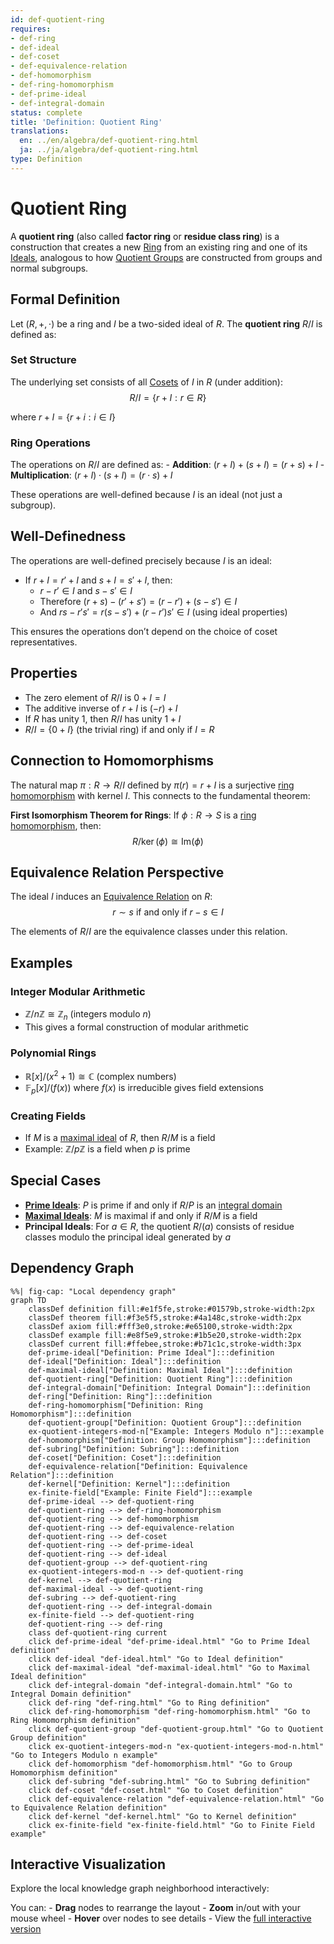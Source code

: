 ```yaml
---
id: def-quotient-ring
requires:
- def-ring
- def-ideal
- def-coset
- def-equivalence-relation
- def-homomorphism
- def-ring-homomorphism
- def-prime-ideal
- def-integral-domain
status: complete
title: 'Definition: Quotient Ring'
translations:
  en: ../en/algebra/def-quotient-ring.html
  ja: ../ja/algebra/def-quotient-ring.html
type: Definition
---
```


# Quotient Ring {#def-quotient-ring}

A **quotient ring** (also called **factor ring** or **residue class ring**) is a construction that creates a new [Ring](def-ring.qmd) from an existing ring and one of its [Ideals](def-ideal.qmd), analogous to how [Quotient Groups](def-quotient-group.qmd) are constructed from groups and normal subgroups.

## Formal Definition

Let $(R, +, \cdot)$ be a ring and $I$ be a two-sided ideal of $R$. The **quotient ring** $R/I$ is defined as:

### Set Structure

The underlying set consists of all [Cosets](def-coset.qmd) of $I$ in $R$ (under addition):
$$R/I = \{r + I : r \in R\}$$

where $r + I = \{r + i : i \in I\}$

### Ring Operations

The operations on $R/I$ are defined as:
- **Addition**: $(r + I) + (s + I) = (r + s) + I$
- **Multiplication**: $(r + I) \cdot (s + I) = (r \cdot s) + I$

These operations are well-defined because $I$ is an ideal (not just a subgroup).

## Well-Definedness

The operations are well-defined precisely because $I$ is an ideal:

- If $r + I = r' + I$ and $s + I = s' + I$, then:
  - $r - r' \in I$ and $s - s' \in I$
  - Therefore $(r + s) - (r' + s') = (r - r') + (s - s') \in I$
  - And $rs - r's' = r(s - s') + (r - r')s' \in I$ (using ideal properties)

This ensures the operations don't depend on the choice of coset representatives.

## Properties

- The zero element of $R/I$ is $0 + I = I$
- The additive inverse of $r + I$ is $(-r) + I$
- If $R$ has unity $1$, then $R/I$ has unity $1 + I$
- $R/I = \{0 + I\}$ (the trivial ring) if and only if $I = R$

## Connection to Homomorphisms

The natural map $\pi: R \to R/I$ defined by $\pi(r) = r + I$ is a surjective [ring homomorphism](def-ring-homomorphism.qmd) with kernel $I$. This connects to the fundamental theorem:

**First Isomorphism Theorem for Rings**: If $\phi: R \to S$ is a [ring homomorphism](def-ring-homomorphism.qmd), then:
$$R/\ker(\phi) \cong \text{Im}(\phi)$$

## Equivalence Relation Perspective

The ideal $I$ induces an [Equivalence Relation](../logic-set-theory/def-equivalence-relation.qmd) on $R$:
$$r \sim s \text{ if and only if } r - s \in I$$

The elements of $R/I$ are the equivalence classes under this relation.

## Examples

### Integer Modular Arithmetic
- $\mathbb{Z}/n\mathbb{Z} \cong \mathbb{Z}_n$ (integers modulo $n$)
- This gives a formal construction of modular arithmetic

### Polynomial Rings
- $\mathbb{R}[x]/(x^2 + 1) \cong \mathbb{C}$ (complex numbers)
- $\mathbb{F}_p[x]/(f(x))$ where $f(x)$ is irreducible gives field extensions

### Creating Fields
- If $M$ is a [maximal ideal](def-maximal-ideal.qmd) of $R$, then $R/M$ is a field
- Example: $\mathbb{Z}/p\mathbb{Z}$ is a field when $p$ is prime

## Special Cases

- **[Prime Ideals](def-prime-ideal.qmd)**: $P$ is prime if and only if $R/P$ is an [integral domain](def-integral-domain.qmd)
- **[Maximal Ideals](def-maximal-ideal.qmd)**: $M$ is maximal if and only if $R/M$ is a field
- **Principal Ideals**: For $a \in R$, the quotient $R/(a)$ consists of residue classes modulo the principal ideal generated by $a$

## Dependency Graph

```mermaid
%%| fig-cap: "Local dependency graph"
graph TD
    classDef definition fill:#e1f5fe,stroke:#01579b,stroke-width:2px
    classDef theorem fill:#f3e5f5,stroke:#4a148c,stroke-width:2px
    classDef axiom fill:#fff3e0,stroke:#e65100,stroke-width:2px
    classDef example fill:#e8f5e9,stroke:#1b5e20,stroke-width:2px
    classDef current fill:#ffebee,stroke:#b71c1c,stroke-width:3px
    def-prime-ideal["Definition: Prime Ideal"]:::definition
    def-ideal["Definition: Ideal"]:::definition
    def-maximal-ideal["Definition: Maximal Ideal"]:::definition
    def-quotient-ring["Definition: Quotient Ring"]:::definition
    def-integral-domain["Definition: Integral Domain"]:::definition
    def-ring["Definition: Ring"]:::definition
    def-ring-homomorphism["Definition: Ring Homomorphism"]:::definition
    def-quotient-group["Definition: Quotient Group"]:::definition
    ex-quotient-integers-mod-n["Example: Integers Modulo n"]:::example
    def-homomorphism["Definition: Group Homomorphism"]:::definition
    def-subring["Definition: Subring"]:::definition
    def-coset["Definition: Coset"]:::definition
    def-equivalence-relation["Definition: Equivalence Relation"]:::definition
    def-kernel["Definition: Kernel"]:::definition
    ex-finite-field["Example: Finite Field"]:::example
    def-prime-ideal --> def-quotient-ring
    def-quotient-ring --> def-ring-homomorphism
    def-quotient-ring --> def-homomorphism
    def-quotient-ring --> def-equivalence-relation
    def-quotient-ring --> def-coset
    def-quotient-ring --> def-prime-ideal
    def-quotient-ring --> def-ideal
    def-quotient-group --> def-quotient-ring
    ex-quotient-integers-mod-n --> def-quotient-ring
    def-kernel --> def-quotient-ring
    def-maximal-ideal --> def-quotient-ring
    def-subring --> def-quotient-ring
    def-quotient-ring --> def-integral-domain
    ex-finite-field --> def-quotient-ring
    def-quotient-ring --> def-ring
    class def-quotient-ring current
    click def-prime-ideal "def-prime-ideal.html" "Go to Prime Ideal definition"
    click def-ideal "def-ideal.html" "Go to Ideal definition"
    click def-maximal-ideal "def-maximal-ideal.html" "Go to Maximal Ideal definition"
    click def-integral-domain "def-integral-domain.html" "Go to Integral Domain definition"
    click def-ring "def-ring.html" "Go to Ring definition"
    click def-ring-homomorphism "def-ring-homomorphism.html" "Go to Ring Homomorphism definition"
    click def-quotient-group "def-quotient-group.html" "Go to Quotient Group definition"
    click ex-quotient-integers-mod-n "ex-quotient-integers-mod-n.html" "Go to Integers Modulo n example"
    click def-homomorphism "def-homomorphism.html" "Go to Group Homomorphism definition"
    click def-subring "def-subring.html" "Go to Subring definition"
    click def-coset "def-coset.html" "Go to Coset definition"
    click def-equivalence-relation "def-equivalence-relation.html" "Go to Equivalence Relation definition"
    click def-kernel "def-kernel.html" "Go to Kernel definition"
    click ex-finite-field "ex-finite-field.html" "Go to Finite Field example"
```

## Interactive Visualization

Explore the local knowledge graph neighborhood interactively:

::: {.graph-viz data-id="def-quotient-ring" data-width="700" data-height="500"}
:::

You can:
- **Drag** nodes to rearrange the layout
- **Zoom** in/out with your mouse wheel
- **Hover** over nodes to see details
- View the [full interactive version](../../output/interactive/def-quotient-ring.html){target="_blank"}
